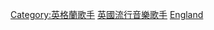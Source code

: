 {{Commonscat|Pop vocalists from England}}

[[Category:英格蘭歌手|Category:英格蘭歌手]]
[[Category:英國流行音樂歌手|]]
[[Category:各國流行音樂歌手|England]]